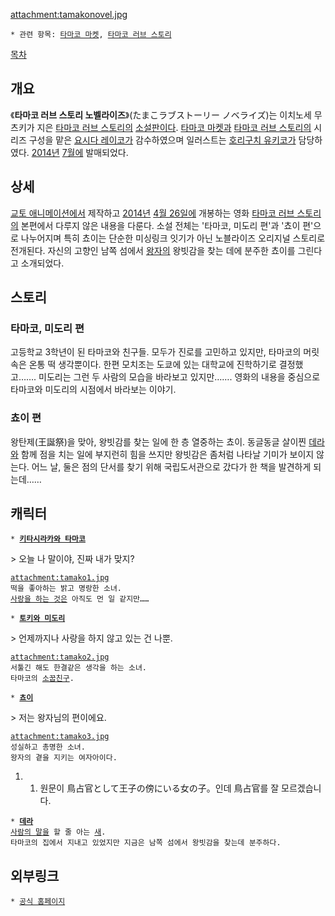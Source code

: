attachment:tamakonovel.jpg

 * 관련 항목: [[타마코 마켓]], [[타마코 러브 스토리]]

[[목차]]

== 개요 ==
《'''타마코 러브 스토리 노벨라이즈'''》(たまこラブストーリー ノベライズ)는 이치노세 무츠키가 지은 [[타마코 러브 스토리]]의 [[소설판]]이다. [[타마코 마켓]]과 [[타마코 러브 스토리]]의 시리즈 구성을 맡은 [[요시다 레이코]]가 감수하였으며 일러스트는 [[호리구치 유키코]]가 담당하였다. [[2014년]] [[7월]]에 발매되었다.

== 상세 ==
[[교토 애니메이션]]에서 제작하고 [[2014년]] [[4월 26일]]에 개봉하는 영화 [[타마코 러브 스토리]]의 본편에서 다루지 않은 내용을 다룬다. 소설 전체는 '타마코, 미도리 편'과 '쵸이 편'으로 나누어지며 특히 쵸이는 단순한 미싱링크 잇기가 아닌 노블라이즈 오리지널 스토리로 전개된다. 자신의 고향인 남쪽 섬에서 [[타마코 마켓/등장인물#s-7|왕자]]의 왕빗감을 찾는 데에 분주한 쵸이를 그린다고 소개되었다.

== 스토리 ==
=== 타마코, 미도리 편 ===
고등학교 3학년이 된 타마코와 친구들.
모두가 진로를 고민하고 있지만, 타마코의 머릿속은 온통 떡 생각뿐이다.
한편 모치조는 도쿄에 있는 대학교에 진학하기로 결정했고…….
미도리는 그런 두 사람의 모습을 바라보고 있지만…….
영화의 내용을 중심으로 타마코와 미도리의 시점에서 바라보는 이야기.

=== 쵸이 편 ===
왕탄제(王誕祭)을 맞아, 왕빗감를 찾는 일에 한 층 열중하는 쵸이.
동글동글 살이찐 [[데라 모치맛즈이|데라]]와 함께 점을 치는 일에 부지런히 힘을 쓰지만 왕빗감은 좀처럼 나타날 기미가 보이지 않는다.
어느 날, 둘은 점의 단서를 찾기 위해 국립도서관으로 갔다가 한 책을 발견하게 되는데……

== 캐릭터 ==
 * '''[[키타시라카와 타마코]]'''
> 오늘 나 말이야, 진짜 내가 맞지?
 attachment:tamako1.jpg
 떡을 좋아하는 밝고 명랑한 소녀.
 [[오지 모치조|사랑을 하는 것]]은 아직도 먼 일 같지만……

 * '''[[토키와 미도리]]'''
> 언제까지나 사랑을 하지 않고 있는 건 나뿐.
 attachment:tamako2.jpg
 서툴긴 해도 한결같은 생각을 하는 소녀.
 타마코의 [[소꿉친구]].

 * '''[[쵸이 모치맛즈이|쵸이]]'''
> 저는 왕자님의 편이에요.
 attachment:tamako3.jpg
 성실하고 총명한 소녀.
 왕자의 곁을 지키는 여자아이다.
## 원문이 鳥占官として王子の傍にいる女の子。인데 鳥占官를 잘 모르겠습니다.

 * '''[[데라 모치맛즈이|데라]]'''
 [[언어|사람의 말]]을 할 줄 아는 [[새]].
 타마코의 집에서 지내고 있었지만 지금은 남쪽 섬에서 왕빗감을 찾는데 분주하다.


== 외부링크 ==
 * [http://www.kyotoanimation.co.jp/books/tamako/ 공식 홈페이지]

